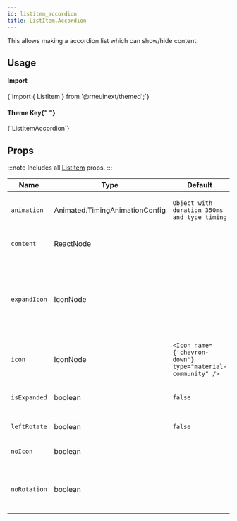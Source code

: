 ```yaml
---
id: listitem_accordion
title: ListItem.Accordion
---
```



<IconsStyle />

This allows making a accordion list which can show/hide content.

## Usage

<div class="row inline-flex-center">
  <div class="col col--3">
    <h4>Import</h4>
  </div>
  <div class="col col--9">
    <CodeBlock>{`import { ListItem } from '@rneuinext/themed';`}</CodeBlock>
  </div>
  <div class="col col--3">
    <h4>
      Theme Key{" "}
      <a href="../customizing#using-themeprovider">
        <BiInfoCircle />
      </a>
    </h4>
  </div>
  <div class="col col--9">
    <CodeBlock>{`ListItemAccordion`}</CodeBlock>
  </div>
</div>

<Usage />

## Props

:::note
Includes all [ListItem](listitem#props) props.
:::

<div class='table-responsive'>

| Name         | Type                           | Default                                                    | Description                                                                     |
| ------------ | ------------------------------ | ---------------------------------------------------------- | ------------------------------------------------------------------------------- |
| `animation`  | Animated.TimingAnimationConfig | `Object with duration 350ms and type timing`               | Decide whether to show animation.                                               |
| `content`    | ReactNode                      |                                                            | Similar to ListItem's child.                                                    |
| `expandIcon` | IconNode                       |                                                            | Icon when Accordion is expanded, if not provided `icon` will be rotated 180deg. |
| `icon`       | IconNode                       | `<Icon name={'chevron-down'} type="material-community" />` | Icon for unexpanded Accordion.                                                  |
| `isExpanded` | boolean                        | `false`                                                    | Decide if Accordion is Expanded.                                                |
| `leftRotate` | boolean                        | `false`                                                    | Rotate Icon left side                                                           |
| `noIcon`     | boolean                        |                                                            | Don't show accordion icon.                                                      |
| `noRotation` | boolean                        |                                                            | Don't rotate when Accordion is expanded.                                        |

</div>
